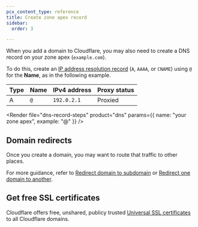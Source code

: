 ```yaml
---
pcx_content_type: reference
title: Create zone apex record
sidebar:
  order: 3

---
```



When you add a domain to Cloudflare, you may also need to create a DNS record on your zone apex (`example.com`).

To do this, create an [IP address resolution record](/dns/manage-dns-records/reference/dns-record-types/#ip-address-resolution) (`A`, `AAAA`, or `CNAME`) using `@` for the **Name**, as in the following example.

<Example>

| Type | Name | IPv4 address | Proxy status |
| ---- | ---- | ------------ | ------------ |
| A    | `@`  | `192.0.2.1`  | Proxied      |

</Example>

<Render file="dns-record-steps" product="dns" params={{
    name: "your zone apex",
		example: "@"
}} />

## Domain redirects

Once you create a domain, you may want to route that traffic to other places.

For more guidance, refer to [Redirect domain to subdomain](/fundamentals/setup/manage-domains/manage-subdomains/#redirect-the-apex-domain-to-a-subdomain) or [Redirect one domain to another](/fundamentals/setup/manage-domains/redirect-domain/).

## Get free SSL certificates

Cloudflare offers free, unshared, publicy trusted [Universal SSL certificates](/ssl/edge-certificates/universal-ssl/) to all Cloudflare domains.
